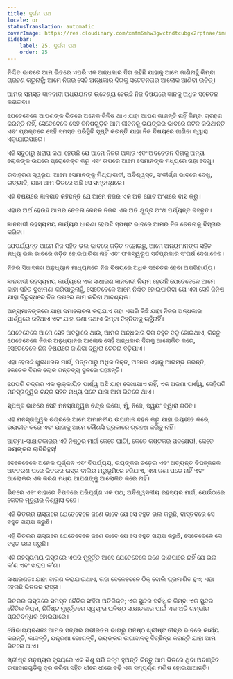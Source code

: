 ```yaml
---
title: ଦୁର୍ଗମ ପଥ
locale: or
statusTranslation: automatic
coverImage: https://res.cloudinary.com/xmfm6mhw3gwctndtcubgx2rptnae/image/upload/v1741354419/small_cover_la_gran_rebelion_28716e29d2.webp
sidebar:
    label: 25. ଦୁର୍ଗମ ପଥ
    order: 25
---
```

ନିଶ୍ଚିତ ଭାବରେ ଆମ ଭିତରେ ଏପରି ଏକ ଅନ୍ଧକାର ଦିଗ ରହିଛି ଯାହାକୁ ଆମେ ଜାଣିନାହୁଁ କିମ୍ବା ଗ୍ରହଣ କରୁନାହୁଁ; ଆମେ ନିଜର ସେହି ଅନ୍ଧକାର ଦିଗକୁ ସଚେତନତାର ଆଲୋକ ଆଣିବା ଉଚିତ୍।

ଆମର ସମସ୍ତ ଜ୍ଞାନବାଦୀ ଅଧ୍ୟୟନର ଉଦ୍ଦେଶ୍ୟ ହେଉଛି ନିଜ ବିଷୟରେ ଜ୍ଞାନକୁ ଅଧିକ ସଚେତନ କରାଇବା।

ଯେତେବେଳେ ଆପଣଙ୍କ ଭିତରେ ଅନେକ ଜିନିଷ ଥାଏ ଯାହା ଆପଣ ଜାଣନ୍ତି ନାହିଁ କିମ୍ବା ଗ୍ରହଣ କରନ୍ତି ନାହିଁ, ସେତେବେଳେ ସେହି ଜିନିଷଗୁଡ଼ିକ ଆମ ଜୀବନକୁ ଭୟଙ୍କର ଭାବରେ ଜଟିଳ କରିଥାନ୍ତି ଏବଂ ପ୍ରକୃତରେ ସେହି ସମସ୍ତ ପରିସ୍ଥିତି ସୃଷ୍ଟି କରନ୍ତି ଯାହା ନିଜ ବିଷୟରେ ଜାଣିବା ଦ୍ୱାରା ଏଡ଼ାଯାଇପାରେ।

ଏହି ସବୁଠାରୁ ଖରାପ କଥା ହେଉଛି ଯେ ଆମେ ନିଜର ଅଜ୍ଞାତ ଏବଂ ଅବଚେତନ ଦିଗକୁ ଅନ୍ୟ ଲୋକଙ୍କ ଉପରେ ପ୍ରୋଜେକ୍ଟ କରୁ ଏବଂ ତାପରେ ଆମେ ସେମାନଙ୍କ ମଧ୍ୟରେ ତାହା ଦେଖୁ।

ଉଦାହରଣ ସ୍ୱରୂପ: ଆମେ ସେମାନଙ୍କୁ ମିଥ୍ୟାବାଦୀ, ଅବିଶ୍ୱସ୍ତ, ସଂକୀର୍ଣ୍ଣ ଭାବରେ ଦେଖୁ, ଇତ୍ୟାଦି, ଯାହା ଆମ ଭିତରେ ଅଛି ସେ ସମ୍ବନ୍ଧରେ।

ଏହି ବିଷୟରେ ଜ୍ଞାନବାଦ କହିଛନ୍ତି ଯେ ଆମେ ନିଜର ଏକ ଅତି ଛୋଟ ଅଂଶରେ ବାସ କରୁ।

ଏହାର ଅର୍ଥ ହେଉଛି ଆମର ଚେତନା କେବଳ ନିଜର ଏକ ଅତି କ୍ଷୁଦ୍ର ଅଂଶ ପର୍ଯ୍ୟନ୍ତ ବିସ୍ତୃତ।

ଜ୍ଞାନବାଦୀ ରହସ୍ୟମୟ କାର୍ଯ୍ୟର ଧାରଣା ହେଉଛି ସ୍ପଷ୍ଟ ଭାବରେ ଆମର ନିଜ ଚେତନାକୁ ବିସ୍ତାର କରିବା।

ଯେପର୍ଯ୍ୟନ୍ତ ଆମେ ନିଜ ସହିତ ଭଲ ଭାବରେ ଜଡ଼ିତ ନହୋଇଛୁ, ଆମେ ଅନ୍ୟମାନଙ୍କ ସହିତ ମଧ୍ୟ ଭଲ ଭାବରେ ଜଡ଼ିତ ହୋଇପାରିବା ନାହିଁ ଏବଂ ଫଳସ୍ୱରୂପ ସର୍ବପ୍ରକାର ସଂଘର୍ଷ ଦେଖାଦେବ।

ନିଜର ସିଧାସଳଖ ଅନୁଧ୍ୟାନ ମାଧ୍ୟମରେ ନିଜ ବିଷୟରେ ଅଧିକ ସଚେତନ ହେବା ଅପରିହାର୍ଯ୍ୟ।

ଜ୍ଞାନବାଦୀ ରହସ୍ୟମୟ କାର୍ଯ୍ୟରେ ଏକ ସାଧାରଣ ଜ୍ଞାନବାଦୀ ନିୟମ ହେଉଛି ଯେତେବେଳେ ଆମେ କାହା ସହିତ ବୁଝାମଣା କରିପାରୁନାହୁଁ, ସେତେବେଳେ ଆମେ ନିଶ୍ଚିତ ହୋଇପାରିବା ଯେ ଏହା ସେହି ଜିନିଷ ଯାହା ବିରୁଦ୍ଧରେ ନିଜ ଉପରେ କାମ କରିବା ଆବଶ୍ୟକ।

ଅନ୍ୟମାନଙ୍କରେ ଯାହା ସମାଲୋଚନା କରାଯାଏ ତାହା ଏପରି କିଛି ଯାହା ନିଜର ଅନ୍ଧକାର ପାର୍ଶ୍ୱରେ ରହିଥାଏ ଏବଂ ଯାହା ଜଣା ନଥାଏ କିମ୍ବା ଚିହ୍ନିବାକୁ ଚାହୁଁନାହିଁ।

ଯେତେବେଳେ ଆମେ ସେହି ଅବସ୍ଥାରେ ଥାଉ, ଆମର ଅନ୍ଧକାର ଦିଗ ବହୁତ ବଡ଼ ହୋଇଥାଏ, କିନ୍ତୁ ଯେତେବେଳେ ନିଜର ଅନୁଧ୍ୟାନର ଆଲୋକ ସେହି ଅନ୍ଧକାର ଦିଗକୁ ଆଲୋକିତ କରେ, ସେତେବେଳେ ନିଜ ବିଷୟରେ ଜାଣିବା ଦ୍ୱାରା ଚେତନା ବଢ଼ିଯାଏ।

ଏହା ହେଉଛି ଖୁରଧାରର ମାର୍ଗ, ପିତ୍ତଠାରୁ ଅଧିକ ତିକ୍ତ, ଅନେକ ଏହାକୁ ଆରମ୍ଭ କରନ୍ତି, କେତେକ ବିରଳ ଲୋକ ଗନ୍ତବ୍ୟ ସ୍ଥଳରେ ପହଞ୍ଚନ୍ତି।

ଯେପରି ଚନ୍ଦ୍ରର ଏକ ଲୁକ୍କାୟିତ ପାର୍ଶ୍ୱ ଅଛି ଯାହା ଦେଖାଯାଏ ନାହିଁ, ଏକ ଅଜଣା ପାର୍ଶ୍ୱ, ସେହିପରି ମନସ୍ତାତ୍ତ୍ୱିକ ଚନ୍ଦ୍ର ସହିତ ମଧ୍ୟ ଘଟେ ଯାହା ଆମ ଭିତରେ ଥାଏ।

ସ୍ପଷ୍ଟ ଭାବରେ ସେହି ମନସ୍ତାତ୍ତ୍ୱିକ ଚନ୍ଦ୍ର ଇଗୋ, ମୁଁ, ନିଜେ, ସ୍ୱୟଂ ଦ୍ୱାରା ଗଠିତ।

ଏହି ମନସ୍ତାତ୍ତ୍ୱିକ ଚନ୍ଦ୍ରରେ ଆମେ ଅମାନବୀୟ ଉପାଦାନ ବହନ କରୁ ଯାହା ଭୟଭୀତ କରେ, ଭୟଭୀତ କରେ ଏବଂ ଯାହାକୁ ଆମେ କୌଣସି ପ୍ରକାରେ ଗ୍ରହଣ କରିବୁ ନାହିଁ।

ଆତ୍ମା-ସାକ୍ଷାତକାରର ଏହି ନିଷ୍ଠୁର ମାର୍ଗ କେତେ ଘାଟି!, କେତେ କଷ୍ଟକର ପଦକ୍ଷେପ!, କେତେ ଭୟଙ୍କର ଲାବିରିନ୍ଥସ୍!

ବେଳେବେଳେ ଅନେକ ଘୂର୍ଣ୍ଣନ ଏବଂ ବିପର୍ଯ୍ୟୟ, ଭୟଙ୍କର ଚଢ଼େଇ ଏବଂ ଅତ୍ୟନ୍ତ ବିପଜ୍ଜନକ ଅବତରଣ ପରେ ଭିତରର ରାସ୍ତା ବାଲିର ମରୁଭୂମିରେ ହଜିଯାଏ, ଏହା ଜଣା ପଡେ ନାହିଁ ଏବଂ ଆଲୋକର ଏକ କିରଣ ମଧ୍ୟ ଆପଣଙ୍କୁ ଆଲୋକିତ କରେ ନାହିଁ।

ଭିତରେ ଏବଂ ବାହାରେ ବିପଦରେ ପରିପୂର୍ଣ୍ଣ ଏକ ପଥ; ଅବିଶ୍ୱସନୀୟ ରହସ୍ୟର ମାର୍ଗ, ଯେଉଁଠାରେ କେବଳ ମୃତ୍ୟୁର ନିଶ୍ୱାସ ବହେ।

ଏହି ଭିତରର ରାସ୍ତାରେ ଯେତେବେଳେ ଜଣେ ଭାବେ ଯେ ସେ ବହୁତ ଭଲ କରୁଛି, ବାସ୍ତବରେ ସେ ବହୁତ ଖରାପ କରୁଛି।

ଏହି ଭିତରର ରାସ୍ତାରେ ଯେତେବେଳେ ଜଣେ ଭାବେ ଯେ ସେ ବହୁତ ଖରାପ କରୁଛି, ସେତେବେଳେ ସେ ବହୁତ ଭଲ କରୁଛି।

ଏହି ରହସ୍ୟମୟ ରାସ୍ତାରେ ଏପରି ମୁହୂର୍ତ୍ତ ଆସେ ଯେତେବେଳେ ଜଣେ ଜାଣିପାରେ ନାହିଁ ଯେ ଭଲ କ’ଣ ଏବଂ ଖରାପ କ’ଣ।

ସାଧାରଣତଃ ଯାହା ବାରଣ କରାଯାଇଥାଏ, ତାହା ବେଳେବେଳେ ଠିକ୍ ବୋଲି ପ୍ରମାଣିତ ହୁଏ; ଏହା ହେଉଛି ଭିତରର ରାସ୍ତା।

ଭିତରର ରାସ୍ତାରେ ସମସ୍ତ ନୈତିକ ସଂହିତା ଅତିରିକ୍ତ; ଏକ ସୁନ୍ଦର ସର୍ବାଧିକ କିମ୍ବା ଏକ ସୁନ୍ଦର ନୈତିକ ନିୟମ, ନିର୍ଦ୍ଦିଷ୍ଟ ମୁହୂର୍ତ୍ତରେ ସ୍ୱୟଂର ଘନିଷ୍ଠ ସାକ୍ଷାତକାର ପାଇଁ ଏକ ଅତି ଗମ୍ଭୀର ପ୍ରତିବନ୍ଧକ ହୋଇପାରେ।

ସୌଭାଗ୍ୟବଶତଃ ଆମର ସତ୍ତାର ଗଭୀରତମ ଭାଗରୁ ଘନିଷ୍ଠ ଖ୍ରୀଷ୍ଟ ତୀବ୍ର ଭାବରେ କାର୍ଯ୍ୟ କରନ୍ତି, କାନ୍ଦନ୍ତି, ଯନ୍ତ୍ରଣା ଭୋଗନ୍ତି, ଭୟଙ୍କର ଉପାଦାନକୁ ବିଚ୍ଛିନ୍ନ କରନ୍ତି ଯାହା ଆମ ଭିତରେ ଥାଏ।

ଖ୍ରୀଷ୍ଟ ମନୁଷ୍ୟର ହୃଦୟରେ ଏକ ଶିଶୁ ପରି ଜନ୍ମ ହୁଅନ୍ତି କିନ୍ତୁ ଆମ ଭିତରେ ଥିବା ଅବାଞ୍ଛିତ ଉପାଦାନଗୁଡ଼ିକୁ ଦୂର କରିବା ସହିତ ଧୀରେ ଧୀରେ ବଢ଼ି ଏକ ସମ୍ପୂର୍ଣ୍ଣ ମଣିଷ ହୋଇଯାଆନ୍ତି।

